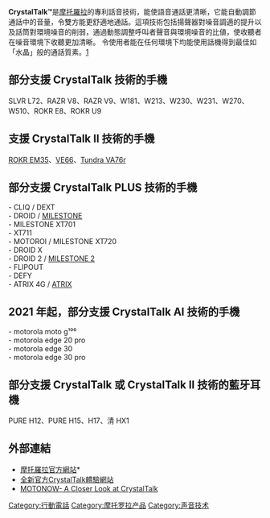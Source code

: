 {{Unreferenced |time=2008-03-03T03:54:47+00:00 }}
'''CrystalTalk™ '''是[[摩托羅拉|摩托羅拉]]的專利話音技術，能使語音通話更清晰，它能自動調節通話中的音量，令雙方能更舒適地通話。這項技術包括揚聲器對噪音調適的提升以及話筒對環境噪音的削弱，通過動態調整呼叫者聲音與環境噪音的比値，使收聽者在噪音環境下收聽更加清晰。
令使用者能在任何環境下均能使用話機得到最佳如「水晶」般的通話質素。[https://web.archive.org/web/20071018023836/http://www.mymotorola.com.tw/direvent/dir2007/dircrystaltalk/crystaltalk.html]

== 部分支援 CrystalTalk 技術的手機 ==
SLVR L72、RAZR V8、RAZR V9、W181、W213、W230、W231、W270、W510、ROKR E8、ROKR U9

== 支援 CrystalTalk II 技術的手機 ==
[[ROKR_EM35|ROKR EM35]]、[[VE66|VE66]]、[[Tundra_VA76r|Tundra VA76r]]

== 部分支援 CrystalTalk PLUS 技術的手機 ==
- CLIQ / DEXT<br>
- DROID / [[MILESTONE|MILESTONE]]<br>
- MILESTONE XT701<br>
- XT711<br>
- MOTOROI / MILESTONE XT720<br>
- DROID X<br>
- DROID 2 / [[MILESTONE_2|MILESTONE 2]]<br>
- FLIPOUT<br>
- DEFY<br>
- ATRIX 4G / [[ATRIX|ATRIX]]

== 2021 年起，部分支援 CrystalTalk AI 技術的手機 ==
- motorola moto g¹⁰⁰<br>
- motorola edge 20 pro<br>
- motorola edge 30<br>
- motorola edge 30 pro

== 部分支援 CrystalTalk 或 CrystalTalk II 技術的藍牙耳機 ==
PURE H12、PURE H15、H17、清 HX1

== 外部連結 ==
*[http://www.motorola.com/ 摩托羅拉官方網站]* {{Wayback|url=http://www.motorola.com/ |date=20071018023836 }}
*[http://direct.motorola.com/hellomoto/crystaltalk/ 全新官方CrystalTalk體驗網站]{{Wayback|url=http://direct.motorola.com/hellomoto/crystaltalk/ |date=20080505044904 }}
*[http://www.motorola.com/content.jsp?globalObjectId=8587 MOTONOW- A Closer Look at CrystalTalk]{{Wayback|url=http://www.motorola.com/content.jsp?globalObjectId=8587 |date=20071110123837 }}

{{移动电话小作品}}
[[Category:行動電話|Category:行動電話]]
[[Category:摩托罗拉产品|Category:摩托罗拉产品]]
[[Category:声音技术|Category:声音技术]]